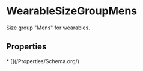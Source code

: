 # WearableSizeGroupMens

Size group "Mens" for wearables.

## Properties

<Grid>
* [](/Properties/Schema.org/)

</Grid>

